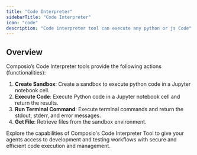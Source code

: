 ```yaml
---
title: "Code Interpreter"
sidebarTitle: "Code Interpreter"
icon: "code"
description: "Code interpreter tool can execute any python or js Code"
---
```


## Overview

Composio’s Code Interpreter tools provide the following actions (functionalities):

1. **Create Sandbox**: Create a sandbox to execute python code in a Jupyter notebook cell.
2. **Execute Code**: Execute Python code in a Jupyter notebook cell and return the results.
3. **Run Terminal Command**: Execute terminal commands and return the stdout, stderr, 
and error messages.
4. **Get File**: Retrieve files from the sandbox environment.


Explore the capabilities of Composio's Code Interpreter Tool to give your agents access to development 
and testing workflows with secure and efficient code execution and management.
 
